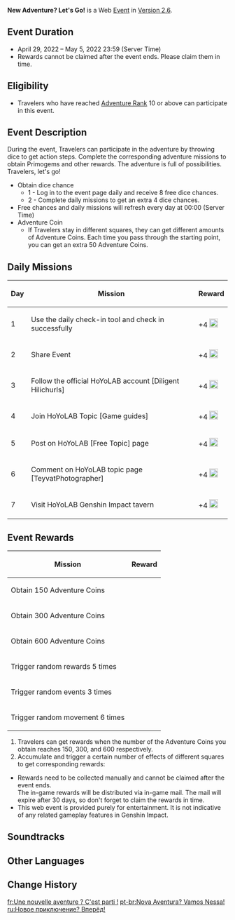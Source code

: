 {{Event Tabs}}
{{Event
|name              = New Adventure? Let's Go!
|image             = New Adventure Let's Go.png
|type              = Web
|time_known        = yes
|time_start        = 2022-04-29 13:00:00
|time_start_offset = GMT+8
|time_end          = 2022-05-05 23:59:59
|time_end_offset   = GMT+8
|link              = https://twitter.com/GenshinImpact/status/1519904310577954818
|link2             = https://act.hoyoverse.com/ys/event/e20220429-chess-gop5/index.html
|link2name         = Event Page
}}
'''New Adventure? Let's Go!''' is a Web [[Event]] in [[Version 2.6]].

==Event Duration==
* April 29, 2022 – May 5, 2022 23:59 (Server Time)
* Rewards cannot be claimed after the event ends. Please claim them in time.

==Eligibility==
* Travelers who have reached [[Adventure Rank]] 10 or above can participate in this event.

==Event Description==
During the event, Travelers can participate in the adventure by throwing dice to get action steps. Complete the corresponding adventure missions to obtain Primogems and other rewards. The adventure is full of possibilities. Travelers, let's go!
* Obtain dice chance
** 1 - Log in to the event page daily and receive 8 free dice chances.
** 2 - Complete daily missions to get an extra 4 dice chances.
* Free chances and daily missions will refresh every day at 00:00 (Server Time)
* Adventure Coin
** If Travelers stay in different squares, they can get different amounts of Adventure Coins. Each time you pass through the starting point, you can get an extra 50 Adventure Coins.

==Daily Missions==
{|class="article-table tdc1 tdc3"
!Day
!Mission
!Reward
|-
|1
|Use the daily check-in tool and check in successfully
| +4 [[File:NALG Dice.png|20px]]
|-
|2
|Share Event
| +4 [[File:NALG Dice.png|20px]]
|-
|3
|Follow the official HoYoLAB account [Diligent Hilichurls]
| +4 [[File:NALG Dice.png|20px]]
|-
|4
|Join HoYoLAB Topic [Game guides]
| +4 [[File:NALG Dice.png|20px]]
|-
|5
|Post on HoYoLAB [Free Topic] page
| +4 [[File:NALG Dice.png|20px]]
|-
|6
|Comment on HoYoLAB topic page [TeyvatPhotographer]
| +4 [[File:NALG Dice.png|20px]]
|-
|7
|Visit HoYoLAB Genshin Impact tavern
| +4 [[File:NALG Dice.png|20px]]
|}

==Event Rewards==
{|class="article-table tdc2"
!Mission
!Reward
|-
|Obtain 150 Adventure Coins
|{{Card|Primogem|10}}
|-
|Obtain 300 Adventure Coins
|{{Card|Primogem|20}}
|-
|Obtain 600 Adventure Coins
|{{Card|Primogem|30}}
|-
|Trigger random rewards 5 times
|{{Card|Hero's Wit|5}}
|-
|Trigger random events 3 times
|{{Card|Mystic Enhancement Ore|10}}
|-
|Trigger random movement 6 times
|{{Card|Mora|50000}}
|}
# Travelers can get rewards when the number of the Adventure Coins you obtain reaches 150, 300, and 600 respectively.
# Accumulate and trigger a certain number of effects of different squares to get corresponding rewards:
* Rewards need to be collected manually and cannot be claimed after the event ends.<br>The in-game rewards will be distributed via in-game mail. The mail will expire after 30 days, so don't forget to claim the rewards in time.
* This web event is provided purely for entertainment. It is not indicative of any related gameplay features in Genshin Impact.

==Soundtracks==
{{Soundtracks by Category Table|type=eventgameplay}}

==Other Languages==
{{Other Languages|default_hidden=1
|en      = New Adventure? Let's Go!
|zhs     = 新的冒险？出发！
|zhs_rm  = Xīn de Màoxiǎn? Chūfā!
|zht     = 新的冒險？出發！
|zht_rm  = Xīn de Màoxiǎn? Chūfā!
|ja      = 新しい冒険？出発！
|ja_rm   = Atarashii Bouken? Shuppatsu!
|ko      = 새로운 모험? 출발!
|es      = ¿Una nueva aventura? ¡En marcha!
|fr      = Une nouvelle aventure ? C'est parti !
|ru      = Новое приключение? Вперёд!
|th      = การผจญภัยIครั้งใหม่? ออกเดินทางกันเลย!
|th_rm   = Kan Pachon Phai Khrang Mai? Ok Doenthang Kan Loei!
|vi      = Hành Trình Mạo Hiểm Mới? Xuất Phát!
|de      = Ein neues Abenteuer? Auf geht’s!
|id      = Petualangan baru? Berangkat!
|pt      = Nova aventura? Vamos nessa!
}}

==Change History==
{{Change History|2.6}}

[[fr:Une nouvelle aventure ? C'est parti !]]
[[pt-br:Nova Aventura? Vamos Nessa!]]
[[ru:Новое приключение? Вперёд!]]